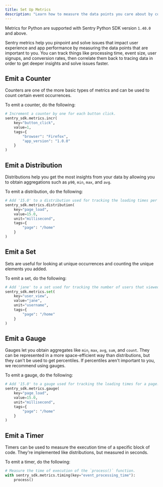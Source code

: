 ```yaml
---
title: Set Up Metrics
description: "Learn how to measure the data points you care about by configuring Metrics in your Python app."
---
```


<Note>

Metrics for Python are supported with Sentry Python SDK version `1.40.0` and above.

</Note>

Sentry metrics help you pinpoint and solve issues that impact user experience and app performance by measuring the data points that are important to you. You can track things like processing time, event size, user signups, and conversion rates, then correlate them back to tracing data in order to get deeper insights and solve issues faster.

## Emit a Counter

Counters are one of the more basic types of metrics and can be used to count certain event occurrences.

To emit a counter, do the following:

```python
# Increment a counter by one for each button click.
sentry_sdk.metrics.incr(
	key="button_click",
	value=1,
	tags={
		"browser": "Firefox",
		"app_version": "1.0.0"
	}
)
```

## Emit a Distribution

Distributions help you get the most insights from your data by allowing you to obtain aggregations such as `p90`, `min`, `max`, and `avg`.

To emit a distribution, do the following:

```python
# Add '15.0' to a distribution used for tracking the loading times per page.
sentry_sdk.metrics.distribution(
	key="page_load",
	value=15.0,
	unit="millisecond",
	tags={
		"page": "/home"
	}
)
```

## Emit a Set

Sets are useful for looking at unique occurrences and counting the unique elements you added.

To emit a set, do the following:

```python
# Add 'jane' to a set used for tracking the number of users that viewed a page.
sentry_sdk.metrics.set(
	key="user_view",
	value="jane",
	unit="username",
	tags={
		"page": "/home"
	}
)
```

## Emit a Gauge

Gauges let you obtain aggregates like `min`, `max`, `avg`, `sum`, and `count`. They can be represented in a more space-efficient way than distributions, but they can't be used to get percentiles. If percentiles aren't important to you, we recommend using gauges.

To emit a gauge, do the following:

```python
# Add '15.0' to a gauge used for tracking the loading times for a page.
sentry_sdk.metrics.gauge(
	key="page_load",
	value=15.0,
	unit="millisecond",
	tags={
		"page": "/home"
	}
)
```

## Emit a Timer

Timers can be used to measure the execution time of a specific block of code. They're implemented like distributions, but measured in seconds.

To emit a timer, do the following:

```python
# Measure the time of execution of the `process()` function.
with sentry_sdk.metrics.timing(key="event_processing_time"):
	process()
```
